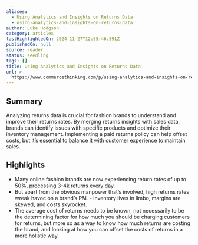 ```yaml
---
aliases:
  - Using Analytics and Insights on Returns Data
  - using-analytics-and-insights-on-returns-data
author: Luke Hodgson
category: articles
lastHighlightedOn: 2024-11-27T12:55:46.591Z
publishedOn: null
source: reader
status: seedling
tags: []
title: Using Analytics and Insights on Returns Data
url: >-
  https://www.commercethinking.com/p/using-analytics-and-insights-on-returns?utm_source=post-email-title&publication_id=1474159&post_id=149288417&utm_campaign=email-post-title&isFreemail=true&r=31t9d7&triedRedirect=true&utm_medium=email
---
```

## Summary

Analyzing returns data is crucial for fashion brands to understand and improve their returns rates. By merging returns insights with sales data, brands can identify issues with specific products and optimize their inventory management. Implementing a paid returns policy can help offset costs, but it’s essential to balance it with customer experience to maintain sales.

## Highlights

- Many online fashion brands are now experiencing return rates of up to 50%, processing 3-4k returns every day.
- But apart from the obvious manpower that’s involved, high returns rates wreak havoc on a brand’s P&L - inventory lives in limbo, margins are skewed, and costs skyrocket.
- The average cost of returns needs to be known, not necessarily to be the determining factor for how much you should be charging customers for returns, but more so as a way to know how much returns are costing the brand, and looking at how you can offset the costs of returns in a more holistic way.
